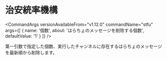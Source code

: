 
# 治安統率機構

<CommandArgs
  versionAvailableFrom="v1.12.0"
  commandName="stfu"
  args={[
    {
      name: '個数',
      about: 'はらちょのメッセージを削除する個数',
      defaultValue: '1'
    }
  ]}
/>

第一引数で指定した個数、実行したチャンネルに存在するはらちょのメッセージを最新順から削除します。
